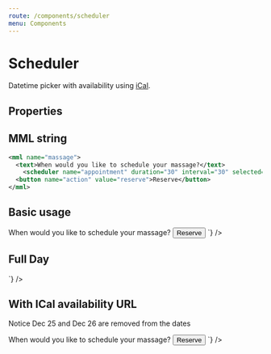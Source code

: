 ```yaml
---
route: /components/scheduler
menu: Components
---
```



# Scheduler

Datetime picker with availability using [iCal](https://icalendar.org/).

## Properties

<Props of={Scheduler} />

## MML string

```xml
<mml name="massage">
  <text>When would you like to schedule your massage?</text>
	<scheduler name="appointment" duration="30" interval="30" selected="2020-11-16T10:30:00.000Z"/>
  <button name="action" value="reserve">Reserve</button>
</mml>
```

## Basic usage

<Playground>
  <MML
    source={`
    <mml>
      <text>When would you like to schedule your massage?</text>
      <scheduler 
        name="appointment" 
        duration="30" 
        timeInterval="15"
        selected="2020-11-16T10:30:00.000Z"
      />
      <button name="action" value="reserve">Reserve</button>
    </mml>
  `}
  />
</Playground>

## Full Day

<Playground>
  <MML
    source={`
      <mml>
        <scheduler name="appointment" fullDay="true" />
      </mml>
    `}
  />
</Playground>

## With ICal availability URL

Notice Dec 25 and Dec 26 are removed from the dates

<Playground>
  <MML
    source={`
    <mml>
      <text>When would you like to schedule your massage?</text>
      <scheduler
        name="appointment"
        duration="30"
        timeInterval="40"
        selected="2020-12-24T10:30:00.000Z"
        icalAvailability="https://srv-store1.gofile.io/download/OSUFP4/netherlands.ics"
      />
      <button name="action" value="reserve">Reserve</button>
    </mml>
  `}
  />
</Playground>
